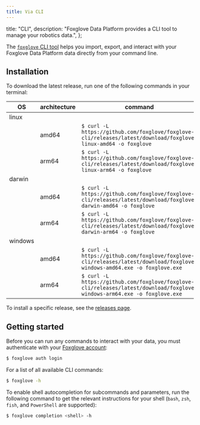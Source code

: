 ```yaml
---
title: Via CLI
---
```


  title: "CLI",
  description: "Foxglove Data Platform provides a CLI tool to manage your robotics data.",
};

The [`foxglove` CLI tool](https://github.com/foxglove/foxglove-cli) helps you import, export, and interact with your Foxglove Data Platform data directly from your command line.

## Installation

To download the latest release, run one of the following commands in your terminal:

| OS      | architecture | command                                                                                                                  |
| ------- | ------------ | ------------------------------------------------------------------------------------------------------------------------ |
| linux   |
|         | amd64        | `$ curl -L https://github.com/foxglove/foxglove-cli/releases/latest/download/foxglove-linux-amd64 -o foxglove`           |
|         | arm64        | `$ curl -L https://github.com/foxglove/foxglove-cli/releases/latest/download/foxglove-linux-arm64 -o foxglove`           |
| darwin  |
|         | amd64        | `$ curl -L https://github.com/foxglove/foxglove-cli/releases/latest/download/foxglove-darwin-amd64 -o foxglove`          |
|         | arm64        | `$ curl -L https://github.com/foxglove/foxglove-cli/releases/latest/download/foxglove-darwin-arm64 -o foxglove`          |
| windows |
|         | amd64        | `$ curl -L https://github.com/foxglove/foxglove-cli/releases/latest/download/foxglove-windows-amd64.exe -o foxglove.exe` |
|         | arm64        | `$ curl -L https://github.com/foxglove/foxglove-cli/releases/latest/download/foxglove-windows-arm64.exe -o foxglove.exe` |

To install a specific release, see the [releases page](https://github.com/foxglove/foxglove-cli/releases).

## Getting started

Before you can run any commands to interact with your data, you must authenticate with your [Foxglove account](/docs/data-platform/signing-in):

```bash
$ foxglove auth login
```

For a list of all available CLI commands:

```bash
$ foxglove -h
```

To enable shell autocompletion for subcommands and parameters, run the following command to get the relevant instructions for your shell (`bash`, `zsh`, `fish`, and `PowerShell` are supported):

```bash
$ foxglove completion <shell> -h
```
